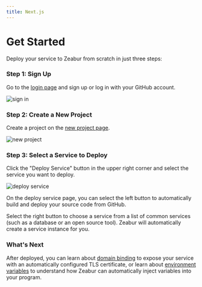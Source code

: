 ```yaml
---
title: Next.js
---
```


# Get Started

Deploy your service to Zeabur from scratch in just three steps:

### Step 1: Sign Up

Go to the [login page](https://zeabur.com/login) and sign up or log in with your GitHub account.

![sign in](/sign-in-screenshot.png)

### Step 2: Create a New Project

Create a project on the [new project page](https://zeabur.com/projects/new).

![new project](/create-project-screenshot.png)

### Step 3: Select a Service to Deploy

Click the "Deploy Service" button in the upper right corner and select the service you want to deploy.

![deploy service](/deploy-service-screenshot.png)

On the deploy service page, you can select the left button to automatically build and deploy your source code from GitHub.

Select the right button to choose a service from a list of common services (such as a database or an open source tool). Zeabur will automatically create a service instance for you.

### What's Next

After deployed, you can learn about [domain binding](/en-US/domain) to expose your service with an automatically configured TLS certificate, or learn about [environment variables](/en-US/variables) to understand how Zeabur can automatically inject variables into your program.
